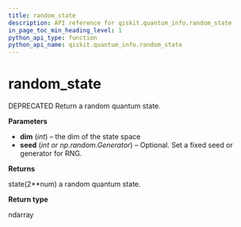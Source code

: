 ```yaml
---
title: random_state
description: API reference for qiskit.quantum_info.random_state
in_page_toc_min_heading_level: 1
python_api_type: function
python_api_name: qiskit.quantum_info.random_state
---
```


# random\_state

<Function id="qiskit.quantum_info.random_state" isDedicatedPage={true} github="https://github.com/qiskit/qiskit/tree/stable/0.14/qiskit/quantum_info/states/random.py" signature="random_state(dim, seed=None)">
  DEPRECATED Return a random quantum state.

  **Parameters**

  *   **dim** (*int*) – the dim of the state space
  *   **seed** (*int or np.random.Generator*) – Optional. Set a fixed seed or generator for RNG.

  **Returns**

  state(2\*\*num) a random quantum state.

  **Return type**

  ndarray
</Function>

